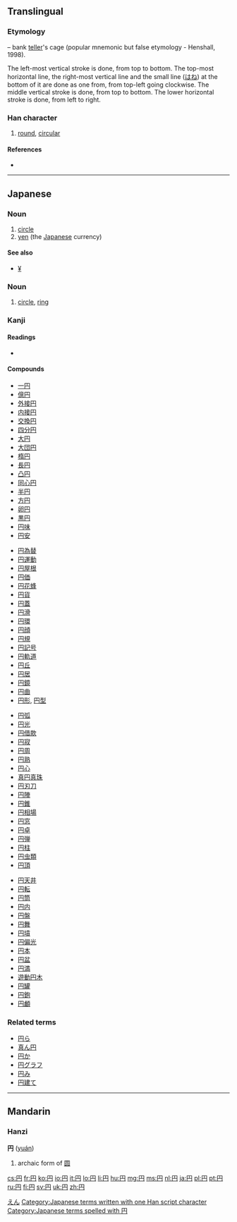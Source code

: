 {{also|圓|圆}}<!-- may be replaced by zh-forms -->
==Translingual==
{{stroke order|type=jbw}}

===Etymology===
{{liushu|i}} – bank [[teller]]'s cage (popular mnemonic but false etymology - Henshall, 1998).

The left-most vertical stroke is done, from top to bottom. The top-most horizontal line, the right-most vertical line and the small line ([[はね]]) at the bottom of it are done as one from, from top-left going clockwise.  The middle vertical stroke is done, from top to bottom.  The lower horizontal stroke is done, from left to right.

===Han character===
{{Han char|rn=13|rad=冂|as=02|sn=4|four=|canj=月中一 (BLM)}}

# [[round]], [[circular]]

====References====
* {{Han ref|kx=0128.351|dkj=01513|dj=0289.170|hdz=10096.180|uh=5186|ud=20870}}

----

==Japanese==

===Noun===
{{ja-noun|k|hira=えん|rom=en|hhira=ゑん}}

# [[circle]]
# [[yen]] (the [[Japanese]] currency)

====See also====
* [[¥]]

===Noun===
{{ja-noun|k|hira=まる|rom=maru}}

# [[circle]], [[ring]]

===Kanji===
{{ja-kanji|grade=1|rs=冂02}}

====Readings====
* {{ja-readings|on=[[えん]] ([[en]])|kun=[[まる]] ([[maru]]), [[まるい]] ([[円い]], [[marui]])}}

====Compounds====
{{top4}}
* [[一円]]
* [[億円]]
* [[外接円]]
* [[内接円]]
* [[交換円]]
* [[四分円]]
* [[大円]]
* [[大団円]]
* [[楕円]]
* [[長円]]
* [[凸円]]
* [[同心円]]
* [[半円]]
* [[方円]]
* [[卵円]]
* [[黒円]]
* [[円味]]
* [[円安]]
{{mid4}}
* [[円為替]]
* [[円運動]]
* [[円屋根]]
* [[円価]]
* [[円花蜂]]
* [[円貨]]
* [[円蓋]]
* [[円滑]]
* [[円環]]
* [[円顔]]
* [[円規]]
* [[円記号]]
* [[円軌道]]
* [[円丘]]
* [[円居]]
* [[円鏡]]
* [[円曲]]
* [[円形]], [[円型]]
{{mid4}}
* [[円弧]]
* [[円光]]
* [[円借款]]
* [[円寂]]
* [[円周]]
* [[円熟]]
* [[円心]]
* [[真円真珠]]
* [[円刃刀]]
* [[円陣]]
* [[円錐]]
* [[円相場]]
* [[円窓]]
* [[円卓]]
* [[円弾]]
* [[円柱]]
* [[円虫類]]
* [[円頂]]
{{mid4}}
* [[円天井]]
* [[円転]]
* [[円筒]]
* [[円内]]
* [[円盤]]
* [[円舞]]
* [[円墳]]
* [[円偏光]]
* [[円本]]
* [[円盆]]
* [[円満]]
* [[遊動円木]]
* [[円罐]]
* [[円鉋]]
* [[円顱]]
{{bottom}}

===Related terms===
* [[円ら]]
* [[真ん円]]
* [[円か]]
* [[円グラフ]]
* [[円み]]
* [[円建て]]

[[Category:ja:Currency|えん]]
[[Category:Japanese terms written with one Han script character]]
[[Category:Japanese terms spelled with 円]]
----

==Mandarin==
===Hanzi===
'''円''' ([[yuán]])
#archaic form of [[圆]]

[[cs:円]]
[[fr:円]]
[[ko:円]]
[[io:円]]
[[it:円]]
[[lo:円]]
[[li:円]]
[[hu:円]]
[[mg:円]]
[[ms:円]]
[[nl:円]]
[[ja:円]]
[[pl:円]]
[[pt:円]]
[[ru:円]]
[[fi:円]]
[[sv:円]]
[[uk:円]]
[[zh:円]]